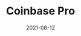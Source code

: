 ---
title: Coinbase Pro
category: Exchanges & wallet
status: publish
date: 2021-08-12
slug: Description
logo: /img/Coinbase Pro.png
featured_img: https://wp.gcap1.iotex.io/wp-content/uploads/2021/08/coinbasepro-header.png
website:
twitter:
telegram:
---